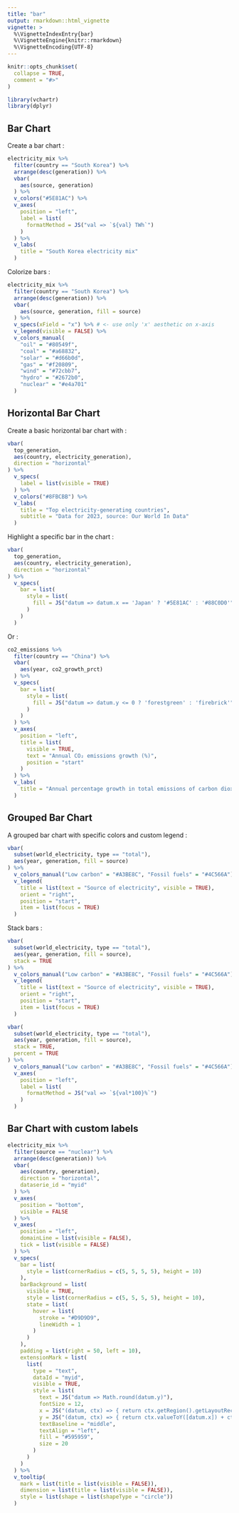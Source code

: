 ```yaml
---
title: "bar"
output: rmarkdown::html_vignette
vignette: >
  %\VignetteIndexEntry{bar}
  %\VignetteEngine{knitr::rmarkdown}
  %\VignetteEncoding{UTF-8}
---
```


```r
knitr::opts_chunk$set(
  collapse = TRUE,
  comment = "#>"
)
```

```r
library(vchartr)
library(dplyr)
```


## Bar Chart

Create a bar chart :

```r
electricity_mix %>% 
  filter(country == "South Korea") %>% 
  arrange(desc(generation)) %>% 
  vbar(
    aes(source, generation)
  ) %>% 
  v_colors("#5E81AC") %>% 
  v_axes(
    position = "left",
    label = list(
      formatMethod = JS("val => `${val} TWh`")
    )
  ) %>% 
  v_labs(
    title = "South Korea electricity mix"
  )
```


Colorize bars :

```r
electricity_mix %>% 
  filter(country == "South Korea") %>% 
  arrange(desc(generation)) %>% 
  vbar(
    aes(source, generation, fill = source)
  ) %>%
  v_specs(xField = "x") %>% # <- use only 'x' aesthetic on x-axis
  v_legend(visible = FALSE) %>%
  v_colors_manual(
    "oil" = "#80549f",
    "coal" = "#a68832",
    "solar" = "#d66b0d",
    "gas" = "#f20809",
    "wind" = "#72cbb7",
    "hydro" = "#2672b0",
    "nuclear" = "#e4a701"
  )
```



## Horizontal Bar Chart

Create a basic horizontal bar chart with :

```r
vbar(
  top_generation,
  aes(country, electricity_generation), 
  direction = "horizontal"
) %>% 
  v_specs(
    label = list(visible = TRUE)
  ) %>% 
  v_colors("#8FBCBB") %>% 
  v_labs(
    title = "Top electricity-generating countries",
    subtitle = "Data for 2023, source: Our World In Data"
  )
```


Highlight a specific bar in the chart :

```r
vbar(
  top_generation,
  aes(country, electricity_generation), 
  direction = "horizontal"
) %>% 
  v_specs(
    bar = list(
      style = list(
        fill = JS("datum => datum.x == 'Japan' ? '#5E81AC' : '#88C0D0'")
      )
    )
  )
```

Or : 

```r
co2_emissions %>% 
  filter(country == "China") %>% 
  vbar(
    aes(year, co2_growth_prct)
  ) %>% 
  v_specs(
    bar = list(
      style = list(
        fill = JS("datum => datum.y <= 0 ? 'forestgreen' : 'firebrick'")
      )
    )
  ) %>% 
  v_axes(
    position = "left",
    title = list(
      visible = TRUE,
      text = "Annual CO₂ emissions growth (%)",
      position = "start"
    )
  ) %>% 
  v_labs(
    title = "Annual percentage growth in total emissions of carbon dioxide (CO₂)"
  )
```




## Grouped Bar Chart

A grouped bar chart with specific colors and custom legend : 

```r
vbar(
  subset(world_electricity, type == "total"),
  aes(year, generation, fill = source)
) %>% 
  v_colors_manual("Low carbon" = "#A3BE8C", "Fossil fuels" = "#4C566A") %>% 
  v_legend(
    title = list(text = "Source of electricity", visible = TRUE),
    orient = "right",
    position = "start",
    item = list(focus = TRUE)
  )
```

Stack bars :

```r
vbar(
  subset(world_electricity, type == "total"),
  aes(year, generation, fill = source),
  stack = TRUE
) %>% 
  v_colors_manual("Low carbon" = "#A3BE8C", "Fossil fuels" = "#4C566A") %>% 
  v_legend(
    title = list(text = "Source of electricity", visible = TRUE),
    orient = "right",
    position = "start",
    item = list(focus = TRUE)
  )
```


```r
vbar(
  subset(world_electricity, type == "total"),
  aes(year, generation, fill = source),
  stack = TRUE, 
  percent = TRUE
) %>% 
  v_colors_manual("Low carbon" = "#A3BE8C", "Fossil fuels" = "#4C566A") %>% 
  v_axes(
    position = "left",
    label = list(
      formatMethod = JS("val => `${val*100}%`")
    )
  )
```



## Bar Chart with custom labels

```r
electricity_mix %>% 
  filter(source == "nuclear") %>% 
  arrange(desc(generation)) %>% 
  vbar(
    aes(country, generation),
    direction = "horizontal",
    dataserie_id = "myid"
  ) %>% 
  v_axes(
    position = "bottom",
    visible = FALSE
  ) %>% 
  v_axes(
    position = "left",
    domainLine = list(visible = FALSE),
    tick = list(visible = FALSE)
  ) %>% 
  v_specs(
    bar = list(
      style = list(cornerRadius = c(5, 5, 5, 5), height = 10)
    ),
    barBackground = list(
      visible = TRUE,
      style = list(cornerRadius = c(5, 5, 5, 5), height = 10),
      state = list(
        hover = list(
          stroke = "#D9D9D9",
          lineWidth = 1
        )
      )
    ),
    padding = list(right = 50, left = 10),
    extensionMark = list(
      list(
        type = "text",
        dataId = "myid",
        visible = TRUE,
        style = list(
          text = JS("datum => Math.round(datum.y)"),
          fontSize = 12,
          x = JS("(datum, ctx) => { return ctx.getRegion().getLayoutRect().width + 10; }"),
          y = JS("(datum, ctx) => { return ctx.valueToY([datum.x]) + ctx.yBandwidth() / 2; }"),
          textBaseline = "middle",
          textAlign = "left",
          fill = "#595959",
          size = 20
        )
      )
    )
  ) %>% 
  v_tooltip(
    mark = list(title = list(visible = FALSE)),
    dimension = list(title = list(visible = FALSE)),
    style = list(shape = list(shapeType = "circle"))
  )
```

